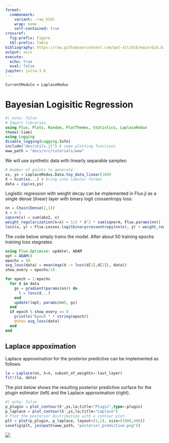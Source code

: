 ```yaml
---
format: 
  commonmark:
    variant: -raw_html
    wrap: none
    self-contained: true
crossref:
  fig-prefix: Figure
  tbl-prefix: Table
bibliography: https://raw.githubusercontent.com/pat-alt/bib/main/bib.bib
output: asis
execute: 
  echo: true
  eval: false
jupyter: julia-1.6
---
```


```@meta
CurrentModule = LaplaceRedux
```

# Bayesian Logisitic Regression

```julia
#| echo: false
# Import libraries.
using Flux, Plots, Random, PlotThemes, Statistics, LaplaceRedux
theme(:lime)
using Logging
disable_logging(Logging.Info)
include("dev/utils.jl") # some plotting functions
www_path = "docs/src/tutorials/www"
```

We will use synthetic data with linearly separable samples:

```julia
# Number of points to generate.
xs, ys = LaplaceRedux.Data.toy_data_linear(100)
X = hcat(xs...) # bring into tabular format
data = zip(xs,ys)
```

Logisitic regression with weight decay can be implemented in Flux.jl as a single dense (linear) layer with binary logit crossentropy loss:

```julia
nn = Chain(Dense(2,1))
λ = 0.5
sqnorm(x) = sum(abs2, x)
weight_regularization(λ=λ) = 1/2 * λ^2 * sum(sqnorm, Flux.params(nn))
loss(x, y) = Flux.Losses.logitbinarycrossentropy(nn(x), y) + weight_regularization()
```

The code below simply trains the model. After about 50 training epochs training loss stagnates.

```julia
using Flux.Optimise: update!, ADAM
opt = ADAM()
epochs = 50
avg_loss(data) = mean(map(d -> loss(d[1],d[2]), data))
show_every = epochs/10

for epoch = 1:epochs
  for d in data
    gs = gradient(params(nn)) do
      l = loss(d...)
    end
    update!(opt, params(nn), gs)
  end
  if epoch % show_every == 0
    println("Epoch " * string(epoch))
    @show avg_loss(data)
  end
end
```

## Laplace appoximation

Laplace approximation for the posterior predictive can be implemented as follows:

```julia
la = Laplace(nn, λ=λ, subset_of_weights=:last_layer)
fit!(la, data)
```

The plot below shows the resulting posterior predictive surface for the plugin estimator (left) and the Laplace approximation (right).

```julia
#| echo: false
p_plugin = plot_contour(X',ys,la;title="Plugin",type=:plugin)
p_laplace = plot_contour(X',ys,la;title="Laplace")
# Plot the posterior distribution with a contour plot.
plt = plot(p_plugin, p_laplace, layout=(1,2), size=(1000,400))
savefig(plt, joinpath(www_path, "posterior_predictive.png"))
```

![](www/posterior_predictive.png)

